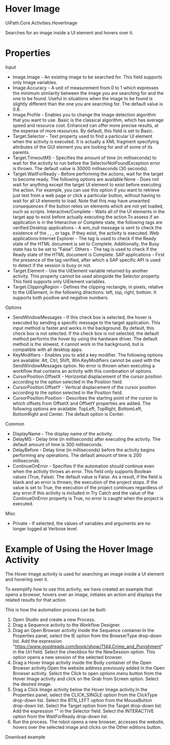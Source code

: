 ﻿# Hover Image

UiPath.Core.Activities.HoverImage

Searches for an image inside a UI element and hovers over it.

# Properties

Input

* Image.Image - An existing image to be searched for. This field supports only Image variables.
* Image.Accuracy - A unit of measurement from 0 to 1 which expresses the minimum similarity between the image you are searching for and the one to be found. Useful in situations when the image to be found is slightly different than the one you are searching for. The default value is 0.8.
* Image.Profile - Enables you to change the image detection algorithm that you want to use. Basic is the classical algorithm, which has average speed and resource cost. Enhanced can offer more precise results, at the expense of more resources. By default, this field is set to Basic.
* Target.Selector - Text property used to find a particular UI element when the activity is executed. It is actually a XML fragment specifying attributes of the GUI element you are looking for and of some of its parents.
* Target.TimeoutMS - Specifies the amount of time (in milliseconds) to wait for the activity to run before the SelectorNotFoundException error is thrown. The default value is 30000 milliseconds (30 seconds).
* Target.WaitForReady - Before performing the actions, wait for the target to become ready. The following options are available:None - Does not wait for anything except the target UI element to exist before executing the action. For example, you can use this option if you want to retrieve just text from a web page or click a particular button, without having to wait for all UI elements to load. Note that this may have unwanted consequences if the button relies on elements which are not yet loaded, such as scripts. Interactive/Complete - Waits all of the UI elements in the target app to exist before actually executing the action.To assess if an application is in the Interactive or Complete state, the following tags are verified:Desktop applications - A wm_null message is sent to check the existence of the <wnd>, <ctrl>, <java>, or <uia> tags. If they exist, the activity is executed. Web applications:Internet Explorer - The <webctrl> tag is used to check if the Ready state of the HTML document is set to Complete. Additionally, the Busy state has to be set to "False". Others - The <webctrl> tag is used to check if the Ready state of the HTML document is Complete. SAP applications - First the presence of the <wnd> tag verified, after which a SAP specific API is used to detect if the session is busy or not.
* Target.Element - Use the UiElement variable returned by another activity. This property cannot be used alongside the Selector property. This field supports only UiElement variables.
* Target.ClippingRegion - Defines the clipping rectangle, in pixels, relative to the UiElement, in the following directions: left, top, right, bottom. It supports both positive and negative numbers.

Options

* SendWindowMessages - If this check box is selected, the hover is executed by sending a specific message to the target application. This input method is faster and works in the background. By default, this check box is not selected. If the check box is not selected, the default method performs the hover by using the hardware driver. The default method is the slowest, it cannot work in the background, but is compatible with all desktop apps.
* KeyModifiers - Enables you to add a key modifier. The following options are available: Alt, Ctrl, Shift, Win.KeyModifiers cannot be used with the SendWindowMessages option. No error is thrown when executing a workflow that contains an activity with this combination of options.
* CursorPosition.OffsetX - Horizontal displacement of the cursor position according to the option selected in the Position field.
* CursorPosition.OffsetY - Vertical displacement of the cursor position according to the option selected in the Position field.
* CursorPosition.Position - Describes the starting point of the cursor to which offsets from OffsetX and OffsetY properties are added. The following options are available: TopLeft, TopRight, BottomLeft, BottomRight and Center. The default option is Center.

Common

* DisplayName - The display name of the activity.
* DelayMS - Delay time (in milliseconds) after executing the activity. The default amount of time is 300 milliseconds.
* DelayBefore - Delay time (in milliseconds) before the activity begins performing any operations. The default amount of time is 200 milliseconds.
* ContinueOnError - Specifies if the automation should continue even when the activity throws an error. This field only supports Boolean values (True, False). The default value is False. As a result, if the field is blank and an error is thrown, the execution of the project stops. If the value is set to True, the execution of the project continues regardless of any error.If this activity is included in Try Catch and the value of the ContinueOnError property is True, no error is caught when the project is executed.

Misc

* Private - If selected, the values of variables and arguments are no longer logged at Verbose level.

# Example of Using the Hover Image Activity

The Hover Image activity is used for searching an image inside a UI element and hovering over it.

To exemplify how to use this activity, we have created an example that opens a browser, hovers over an image, initiates an action and displays the related results for that action.

This is how the automation process can be built:

1. Open Studio and create a new Process.
2. Drag a Sequence activity to the Workflow Designer.
3. Drag an Open Browser activity inside the Sequence container.In the Properties panel, select the IE option from the BrowserType drop-down list. Add the expression "https://www.goodreads.com/book/show/7144.Crime_and_Punishment" in the Url field. Select the checkbox for the NewSession option. This option opens a new session of the selected browser.
4. Drag a Hover Image activity inside the Body container of the Open Browser activity.Open the website address previously added in the Open Browser activity. Select the Click to open options menu button from the Hover Image activity and click on the Grab from Screen option. Select the desired image.
5. Drag a Click Image activity below the Hover Image activity.In the Properties panel, select the CLICK_SINGLE option from the ClickType drop-down list. Select the BTN_LEFT option from the MouseButton drop-down list. Select the Target option from the Target drop-down list. Add the expression "<html title='*' /><webctrl aaname='Other editions' parentid='imagecol' tag='A' />" in the Selector field. Select the INTERACTIVE option from the WaitForReady drop-down list.
6. Run the process. The robot opens a new browser, accesses the website, hovers over the selected image and clicks on the Other editions button.

Download example
